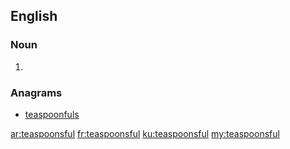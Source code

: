 ==English==

===Noun===
{{head|en|noun plural form}}

# {{plural of|teaspoonful|lang=en}}

===Anagrams===
* [[teaspoonfuls#English|teaspoonfuls]]

[[ar:teaspoonsful]]
[[fr:teaspoonsful]]
[[ku:teaspoonsful]]
[[my:teaspoonsful]]